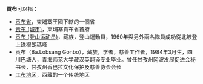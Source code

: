 '''貢布'''可以指：
* [[贡布省|贡布省]]，柬埔寨王國下轄的一個省
* [[贡布_(城市)|贡布 (城市)]]，柬埔寨貢布省首府
* [[贡布_(登山运动员)|贡布 (登山运动员)]]，藏族，登山運動員，1960年與另外兩名隊員成功從北坡登上珠穆朗瑪峰
* 贡布（Ba.Lobsang Gonbo），藏族，学者，慈善工作者，1984年3月生，四川巴塘人，青海师范大学藏汉英翻译专业毕业。曾任甘孜州冈波发展促进会秘书长，甘孜州香巴拉文化保护及慈善协会会长
* [[工布地区|工布地区]]，西藏的一个传统地区
{{Disambiguation|Cat=二字亞洲相關消歧義}}